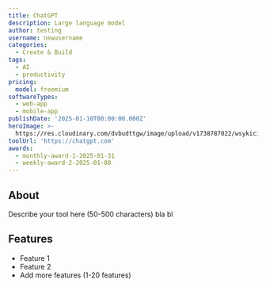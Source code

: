 ---
title: ChatGPT
description: Large language model
author: testing
username: newusername
categories:
  - Create & Build
tags:
  - AI
  - productivity
pricing:
  model: freemium
softwareTypes:
  - web-app
  - mobile-app
publishDate: '2025-01-10T00:00:00.000Z'
heroImage: >-
  https://res.cloudinary.com/dvbudttgw/image/upload/v1738787022/wsykici9saddpwaasy6z.png
toolUrl: 'https://chatgpt.com'
awards:
  - monthly-award-1-2025-01-31
  - weekly-award-2-2025-01-08
---
## About
Describe your tool here (50-500 characters) bla bl

## Features
- Feature 1
- Feature 2
- Add more features (1-20 features)
